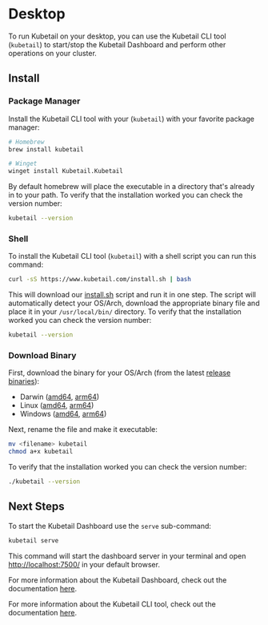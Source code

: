 # Desktop

To run Kubetail on your desktop, you can use the Kubetail CLI tool (`kubetail`) to start/stop the Kubetail Dashboard and perform other operations on your cluster.

## Install

### Package Manager

Install the Kubetail CLI tool with your (`kubetail`) with your favorite package manager:

```sh
# Homebrew
brew install kubetail

# Winget
winget install Kubetail.Kubetail
```

By default homebrew will place the executable in a directory that's already in to your path. To verify that the installation worked you can check the version number:

```sh
kubetail --version
```

### Shell

To install the Kubetail CLI tool (`kubetail`) with a shell script you can run this command:

```sh
curl -sS https://www.kubetail.com/install.sh | bash
```

This will download our [install.sh](/install.sh) script and run it in one step. The script will automatically detect your OS/Arch, download the appropriate binary file and place it in your `/usr/local/bin/` directory. To verify that the installation worked you can check the version number:

```sh
kubetail --version
```

### Download Binary

First, download the binary for your OS/Arch (from the latest [release binaries](https://github.com/kubetail-org/kubetail/releases/latest)):

* Darwin ([amd64](https://github.com/kubetail-org/kubetail/releases/latest/download/kubetail-darwin-amd64), [arm64](https://github.com/kubetail-org/kubetail/releases/latest/download/kubetail-darwin-arm64))
* Linux ([amd64](https://github.com/kubetail-org/kubetail/releases/latest/download/kubetail-linux-amd64), [arm64](https://github.com/kubetail-org/kubetail/releases/latest/download/kubetail-linux-arm64))
* Windows ([amd64](https://github.com/kubetail-org/kubetail/releases/latest/download/kubetail-windows-amd64), [arm64](https://github.com/kubetail-org/kubetail/releases/latest/download/kubetail-windows-arm64))

Next, rename the file and make it executable:

```sh
mv <filename> kubetail
chmod a+x kubetail
```

To verify that the installation worked you can check the version number:

```sh
./kubetail --version
```

## Next Steps

To start the Kubetail Dashboard use the `serve` sub-command:

```sh
kubetail serve
```

This command will start the dashboard server in your terminal and open [http://localhost:7500/](http://localhost:7500/) in your default browser.

For more information about the Kubetail Dashboard, check out the documentation [here](/docs/dashboard).

For more information about the Kubetail CLI tool, check out the documentation [here](/docs/cli).
